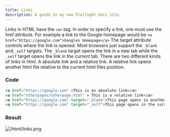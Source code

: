 ```yaml
---
title: Links
description: A guide in my new Starlight docs site.
---
```


Links in HTML have the `<a>` tag. In order to specify a link, one must use the href attribute. For example a link to the Google homepage would be `<a href="https://google.com">Googles Homepage</a>` The target attribute controls where the link is opened. Most browsers just support the `_blank` and `_self` targets. The `_blank` target opens the link in a new tab while the `_self` target opens the link in the current tab.
There are two different kinds of links in html. A absolute link and a relative link. A relative link opens another html file relative to the current html files position. 
### Code
```html
<a href="https://google.com" >This is an absolute link</a>
<a href="otherpages/otherpage.html" > This is a relative link</a>
<a href="https://google.com" target="_blank">This page opens in another tab</a>
<a href="https://google.com" target="_self">This page opens in the current tab</a>
```
### Result
![/html/links.png](/html/links.png)

